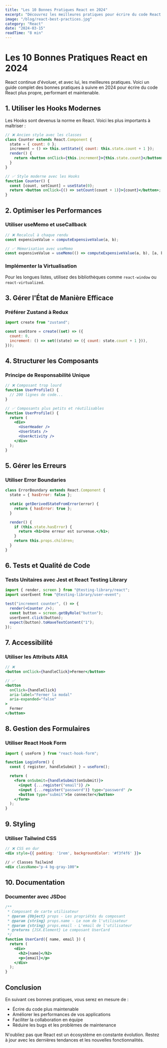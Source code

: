 ```yaml
---
title: "Les 10 Bonnes Pratiques React en 2024"
excerpt: "Découvrez les meilleures pratiques pour écrire du code React plus propre, performant et maintenable en 2024."
image: "/blog/react-best-practices.jpg"
category: "React"
date: "2024-03-15"
readTime: "8 min"
---
```


# Les 10 Bonnes Pratiques React en 2024

React continue d'évoluer, et avec lui, les meilleures pratiques. Voici un guide complet des bonnes pratiques à suivre en 2024 pour écrire du code React plus propre, performant et maintenable.

## 1. Utiliser les Hooks Modernes

Les Hooks sont devenus la norme en React. Voici les plus importants à maîtriser :

```jsx
// ❌ Ancien style avec les classes
class Counter extends React.Component {
  state = { count: 0 };
  increment = () => this.setState({ count: this.state.count + 1 });
  render() {
    return <button onClick={this.increment}>{this.state.count}</button>;
  }
}

// ✅ Style moderne avec les Hooks
function Counter() {
  const [count, setCount] = useState(0);
  return <button onClick={() => setCount(count + 1)}>{count}</button>;
}
```

## 2. Optimiser les Performances

### Utiliser useMemo et useCallback

```jsx
// ❌ Recalcul à chaque rendu
const expensiveValue = computeExpensiveValue(a, b);

// ✅ Mémorisation avec useMemo
const expensiveValue = useMemo(() => computeExpensiveValue(a, b), [a, b]);
```

### Implémenter la Virtualisation

Pour les longues listes, utilisez des bibliothèques comme `react-window` ou `react-virtualized`.

## 3. Gérer l'État de Manière Efficace

### Préférer Zustand à Redux

```jsx
import create from "zustand";

const useStore = create((set) => ({
  count: 0,
  increment: () => set((state) => ({ count: state.count + 1 })),
}));
```

## 4. Structurer les Composants

### Principe de Responsabilité Unique

```jsx
// ❌ Composant trop lourd
function UserProfile() {
  // 200 lignes de code...
}

// ✅ Composants plus petits et réutilisables
function UserProfile() {
  return (
    <div>
      <UserHeader />
      <UserStats />
      <UserActivity />
    </div>
  );
}
```

## 5. Gérer les Erreurs

### Utiliser Error Boundaries

```jsx
class ErrorBoundary extends React.Component {
  state = { hasError: false };

  static getDerivedStateFromError(error) {
    return { hasError: true };
  }

  render() {
    if (this.state.hasError) {
      return <h1>Une erreur est survenue.</h1>;
    }
    return this.props.children;
  }
}
```

## 6. Tests et Qualité de Code

### Tests Unitaires avec Jest et React Testing Library

```jsx
import { render, screen } from "@testing-library/react";
import userEvent from "@testing-library/user-event";

test("increment counter", () => {
  render(<Counter />);
  const button = screen.getByRole("button");
  userEvent.click(button);
  expect(button).toHaveTextContent("1");
});
```

## 7. Accessibilité

### Utiliser les Attributs ARIA

```jsx
// ❌
<button onClick={handleClick}>Fermer</button>

// ✅
<button
  onClick={handleClick}
  aria-label="Fermer la modal"
  aria-expanded="false"
>
  Fermer
</button>
```

## 8. Gestion des Formulaires

### Utiliser React Hook Form

```jsx
import { useForm } from "react-hook-form";

function LoginForm() {
  const { register, handleSubmit } = useForm();

  return (
    <form onSubmit={handleSubmit(onSubmit)}>
      <input {...register("email")} />
      <input {...register("password")} type="password" />
      <button type="submit">Se connecter</button>
    </form>
  );
}
```

## 9. Styling

### Utiliser Tailwind CSS

```jsx
// ❌ CSS en dur
<div style={{ padding: '1rem', backgroundColor: '#f3f4f6' }}>

// ✅ Classes Tailwind
<div className="p-4 bg-gray-100">
```

## 10. Documentation

### Documenter avec JSDoc

```jsx
/**
 * Composant de carte utilisateur
 * @param {Object} props - Les propriétés du composant
 * @param {string} props.name - Le nom de l'utilisateur
 * @param {string} props.email - L'email de l'utilisateur
 * @returns {JSX.Element} Le composant UserCard
 */
function UserCard({ name, email }) {
  return (
    <div>
      <h2>{name}</h2>
      <p>{email}</p>
    </div>
  );
}
```

## Conclusion

En suivant ces bonnes pratiques, vous serez en mesure de :

- Écrire du code plus maintenable
- Améliorer les performances de vos applications
- Faciliter la collaboration en équipe
- Réduire les bugs et les problèmes de maintenance

N'oubliez pas que React est un écosystème en constante évolution. Restez à jour avec les dernières tendances et les nouvelles fonctionnalités.
